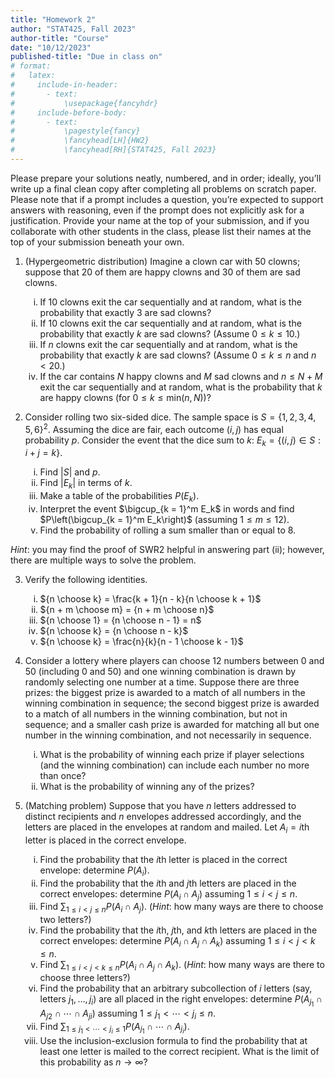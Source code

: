 ```yaml
---
title: "Homework 2"
author: "STAT425, Fall 2023"
author-title: "Course"
date: "10/12/2023"
published-title: "Due in class on"
# format: 
#   latex:
#     include-in-header: 
#       - text: 
#           \usepackage{fancyhdr}
#     include-before-body:
#       - text:
#           \pagestyle{fancy}
#           \fancyhead[LH]{HW2}
#           \fancyhead[RH]{STAT425, Fall 2023}
---
```


Please prepare your solutions neatly, numbered, and in order; ideally, you'll write up a final clean copy after completing all problems on scratch paper. Please note that if a prompt includes a question, you're expected to support answers with reasoning, even if the prompt does not explicitly ask for a justification. Provide your name at the top of your submission, and if you collaborate with other students in the class, please list their names at the top of your submission beneath your own.

1.  (Hypergeometric distribution) Imagine a clown car with 50 clowns; suppose that 20 of them are happy clowns and 30 of them are sad clowns.

    i.  If 10 clowns exit the car sequentially and at random, what is the probability that exactly 3 are sad clowns?
    ii. If 10 clowns exit the car sequentially and at random, what is the probability that exactly $k$ are sad clowns? (Assume $0\leq k \leq 10$.)
    iii. If $n$ clowns exit the car sequentially and at random, what is the probability that exactly $k$ are sad clowns? (Assume $0 \leq k \leq n$ and $n < 20$.)
    iv. If the car contains $N$ happy clowns and $M$ sad clowns and $n \leq N + M$ exit the car sequentially and at random, what is the probability that $k$ are happy clowns (for $0 \leq k \leq \text{min}(n, N)$)?

2.  Consider rolling two six-sided dice. The sample space is $S = \{1, 2, 3, 4, 5, 6\}^2$. Assuming the dice are fair, each outcome $(i, j)$ has equal probability $p$. Consider the event that the dice sum to $k$: $E_k = \{(i, j)\in S: i + j = k\}$.

    i.  Find $|S|$ and $p$.
    ii. Find $|E_k|$ in terms of $k$.
    iii. Make a table of the probabilities $P(E_k)$.
    iv. Interpret the event $\bigcup_{k = 1}^m E_k$ in words and find $P\left(\bigcup_{k = 1}^m E_k\right)$ (assuming $1\leq m \leq 12$).
    v.  Find the probability of rolling a sum smaller than or equal to 8.

*Hint*: you may find the proof of SWR2 helpful in answering part (ii); however, there are multiple ways to solve the problem.

3.  Verify the following identities.

    i.  ${n \choose k} = \frac{k + 1}{n - k}{n \choose k + 1}$
    ii. ${n + m \choose m} = {n + m \choose n}$
    iii. ${n \choose 1} = {n \choose n - 1} = n$
    iv. ${n \choose k} = {n \choose n - k}$
    v.  ${n \choose k} = \frac{n}{k}{n - 1 \choose k - 1}$

4.  Consider a lottery where players can choose 12 numbers between 0 and 50 (including 0 and 50) and one winning combination is drawn by randomly selecting one number at a time. Suppose there are three prizes: the biggest prize is awarded to a match of all numbers in the winning combination in sequence; the second biggest prize is awarded to a match of all numbers in the winning combination, but not in sequence; and a smaller cash prize is awarded for matching all but one number in the winning combination, and not necessarily in sequence.

    i.  What is the probability of winning each prize if player selections (and the winning combination) can include each number no more than once?
    ii. What is the probability of winning any of the prizes?

5.  (Matching problem) Suppose that you have $n$ letters addressed to distinct recipients and $n$ envelopes addressed accordingly, and the letters are placed in the envelopes at random and mailed. Let $A_i = i\text{th letter is placed in the correct envelope}$.

    i.  Find the probability that the $i$th letter is placed in the correct envelope: determine $P(A_i)$.
    ii. Find the probability that the $i$th and $j$th letters are placed in the correct envelopes: determine $P(A_i \cap A_j)$ assuming $1 \leq i < j \leq n$.
    iii. Find $\sum_{1 \leq i < j \leq n} P(A_i \cap A_j)$. (*Hint*: how many ways are there to choose two letters?)
    iv. Find the probability that the $i$th, $j$th, and $k$th letters are placed in the correct envelopes: determine $P(A_i \cap A_j \cap A_k)$ assuming $1 \leq i < j < k \leq n$.
    v.  Find $\sum_{1 \leq i < j < k \leq n} P(A_i \cap A_j \cap A_k)$. (*Hint*: how many ways are there to choose three letters?)
    vi. Find the probability that an arbitrary subcollection of $i$ letters (say, letters $j_1, \dots, j_i$) are all placed in the right envelopes: determine $P(A_{j_1}\cap A_{j2} \cap \cdots \cap A_{ji})$ assuming $1 \leq j_1 < \cdots < j_i \leq n$.
    vii. Find $\sum_{1 \leq j_1 < \cdots < j_i \leq 1} P(A_{j_1} \cap \cdots \cap A_{j_i})$.
    viii. Use the inclusion-exclusion formula to find the probability that at least one letter is mailed to the correct recipient. What is the limit of this probability as $n \rightarrow \infty$?
